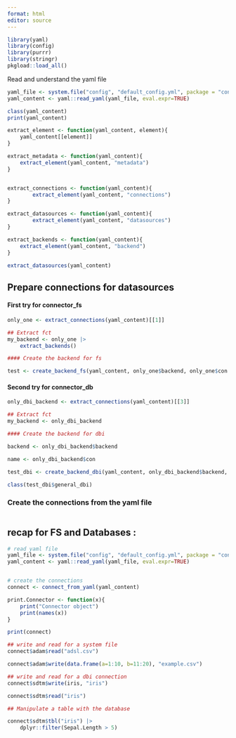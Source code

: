 ```yaml
---
format: html
editor: source
---
```



```r
library(yaml)
library(config)
library(purrr)
library(stringr)
pkgload::load_all()
```


Read and understand the yaml file

```r
yaml_file <- system.file("config", "default_config.yml", package = "connector")
yaml_content <- yaml::read_yaml(yaml_file, eval.expr=TRUE)

class(yaml_content)
print(yaml_content)

extract_element <- function(yaml_content, element){
    yaml_content[[element]]
}

extract_metadata <- function(yaml_content){
    extract_element(yaml_content, "metadata")
}


extract_connections <- function(yaml_content){
        extract_element(yaml_content, "connections")
}

extract_datasources <- function(yaml_content){
        extract_element(yaml_content, "datasources")
}

extract_backends <- function(yaml_content){
    extract_element(yaml_content, "backend")
}

extract_datasources(yaml_content)
```

## Prepare connections for datasources


#### First try for connector_fs

```r
only_one <- extract_connections(yaml_content)[[1]]

## Extract fct
my_backend <- only_one |> 
    extract_backends()

#### Create the backend for fs

test <- create_backend_fs(yaml_content, only_one$backend, only_one$con )

```

#### Second try for connector_db


```r
only_dbi_backend <- extract_connections(yaml_content)[[3]]

## Extract fct
my_backend <- only_dbi_backend 

#### Create the backend for dbi

backend <- only_dbi_backend$backend

name <- only_dbi_backend$con

test_dbi <- create_backend_dbi(yaml_content, only_dbi_backend$backend, only_dbi_backend$con )

class(test_dbi$general_dbi)
```


### Create the connections from the yaml file


```r

```



## recap for FS and Databases :

```r
# read yaml file
yaml_file <- system.file("config", "default_config.yml", package = "connector")
yaml_content <- yaml::read_yaml(yaml_file, eval.expr=TRUE)


# create the connections
connect <- connect_from_yaml(yaml_content)

print.Connector <- function(x){
    print("Connector object")
    print(names(x))
}

print(connect)

## write and read for a system file
connect$adam$read("adsl.csv")

connect$adam$write(data.frame(a=1:10, b=11:20), "example.csv")

## write and read for a dbi connection
connect$sdtm$write(iris, "iris")

connect$sdtm$read("iris")

## Manipulate a table with the database 

connect$sdtm$tbl("iris") |>  
    dplyr::filter(Sepal.Length > 5)


```
